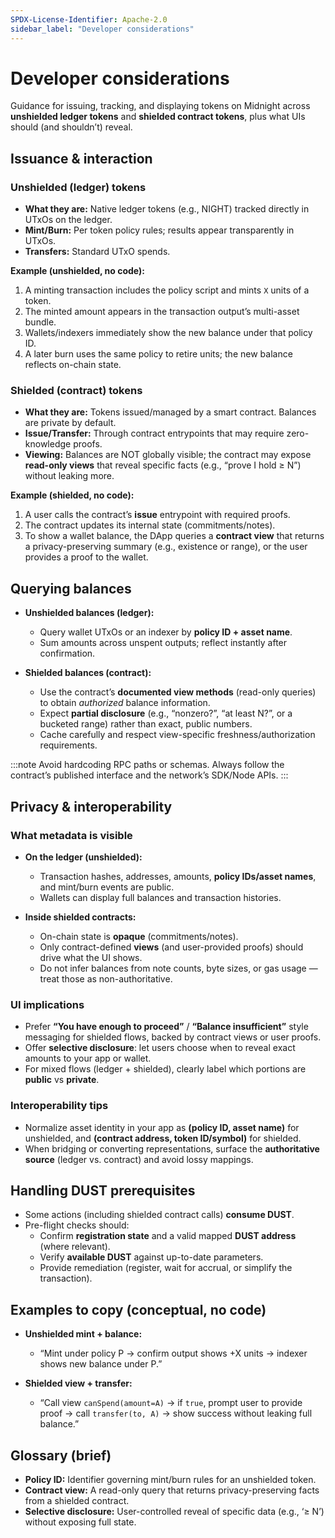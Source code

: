 ```yaml
---
SPDX-License-Identifier: Apache-2.0
sidebar_label: "Developer considerations"
---
```


# Developer considerations

Guidance for issuing, tracking, and displaying tokens on Midnight across **unshielded ledger tokens** and **shielded contract tokens**, plus what UIs should (and shouldn’t) reveal.

## Issuance & interaction

### Unshielded (ledger) tokens
- **What they are:** Native ledger tokens (e.g., NIGHT) tracked directly in UTxOs on the ledger.
- **Mint/Burn:** Per token policy rules; results appear transparently in UTxOs.
- **Transfers:** Standard UTxO spends.

**Example (unshielded, no code):**
1. A minting transaction includes the policy script and mints `X` units of a token.  
2. The minted amount appears in the transaction output’s multi-asset bundle.  
3. Wallets/indexers immediately show the new balance under that policy ID.  
4. A later burn uses the same policy to retire units; the new balance reflects on-chain state.

### Shielded (contract) tokens
- **What they are:** Tokens issued/managed by a smart contract. Balances are private by default.
- **Issue/Transfer:** Through contract entrypoints that may require zero-knowledge proofs.
- **Viewing:** Balances are NOT globally visible; the contract may expose **read-only views** that reveal specific facts (e.g., “prove I hold ≥ N”) without leaking more.

**Example (shielded, no code):**
1. A user calls the contract’s **issue** entrypoint with required proofs.  
2. The contract updates its internal state (commitments/notes).  
3. To show a wallet balance, the DApp queries a **contract view** that returns a privacy-preserving summary (e.g., existence or range), or the user provides a proof to the wallet.


## Querying balances

- **Unshielded balances (ledger):**
  - Query wallet UTxOs or an indexer by **policy ID + asset name**.
  - Sum amounts across unspent outputs; reflect instantly after confirmation.

- **Shielded balances (contract):**
  - Use the contract’s **documented view methods** (read-only queries) to obtain *authorized* balance information.
  - Expect **partial disclosure** (e.g., “nonzero?”, “at least N?”, or a bucketed range) rather than exact, public numbers.
  - Cache carefully and respect view-specific freshness/authorization requirements.

:::note
Avoid hardcoding RPC paths or schemas. Always follow the contract’s published interface and the network’s SDK/Node APIs.
:::

## Privacy & interoperability

### What metadata is visible

- **On the ledger (unshielded):**
  - Transaction hashes, addresses, amounts, **policy IDs/asset names**, and mint/burn events are public.
  - Wallets can display full balances and transaction histories.

- **Inside shielded contracts:**
  - On-chain state is **opaque** (commitments/notes).  
  - Only contract-defined **views** (and user-provided proofs) should drive what the UI shows.  
  - Do not infer balances from note counts, byte sizes, or gas usage — treat those as non-authoritative.

### UI implications

- Prefer **“You have enough to proceed”** / **“Balance insufficient”** style messaging for shielded flows, backed by contract views or user proofs.  
- Offer **selective disclosure**: let users choose when to reveal exact amounts to your app or wallet.  
- For mixed flows (ledger + shielded), clearly label which portions are **public** vs **private**.

### Interoperability tips

- Normalize asset identity in your app as **(policy ID, asset name)** for unshielded, and **(contract address, token ID/symbol)** for shielded.
- When bridging or converting representations, surface the **authoritative source** (ledger vs. contract) and avoid lossy mappings.


## Handling DUST prerequisites

- Some actions (including shielded contract calls) **consume DUST**.  
- Pre-flight checks should:
  - Confirm **registration state** and a valid mapped **DUST address** (where relevant).  
  - Verify **available DUST** against up-to-date parameters.  
  - Provide remediation (register, wait for accrual, or simplify the transaction).

## Examples to copy (conceptual, no code)

- **Unshielded mint + balance:**
  - “Mint under policy P → confirm output shows +X units → indexer shows new balance under P.”

- **Shielded view + transfer:**
  - “Call view `canSpend(amount=A)` → if `true`, prompt user to provide proof → call `transfer(to, A)` → show success without leaking full balance.”

## Glossary (brief)

- **Policy ID:** Identifier governing mint/burn rules for an unshielded token.  
- **Contract view:** A read-only query that returns privacy-preserving facts from a shielded contract.  
- **Selective disclosure:** User-controlled reveal of specific data (e.g., ‘≥ N’) without exposing full state.

